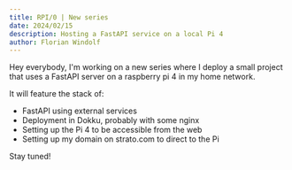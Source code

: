 ```yaml
---
title: RPI/0 | New series
date: 2024/02/15
description: Hosting a FastAPI service on a local Pi 4
author: Florian Windolf
---
```


Hey everybody, I'm working on a new series where I deploy a small project that uses a
FastAPI server on a raspberry pi 4 in my home network.

It will feature the stack of:

- FastAPI using external services
- Deployment in Dokku, probably with some nginx
- Setting up the Pi 4 to be accessible from the web
- Setting up my domain on strato.com to direct to the Pi

Stay tuned!